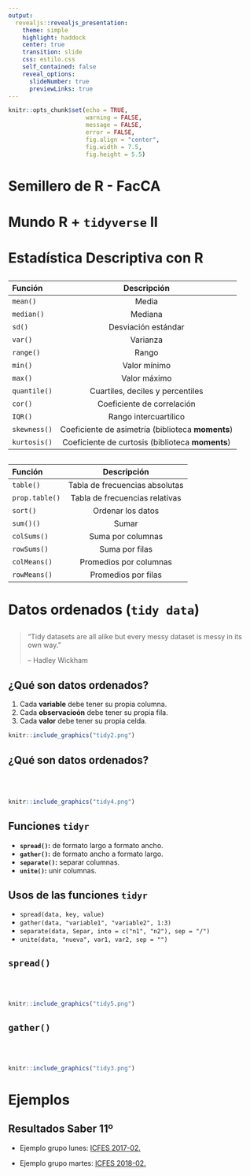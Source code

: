 ---
output: 
  revealjs::revealjs_presentation:
    theme: simple
    highlight: haddock
    center: true
    transition: slide
    css: estilo.css
    self_contained: false
    reveal_options:
      slideNumber: true
      previewLinks: true
---

```{r setup, include=FALSE}
knitr::opts_chunk$set(echo = TRUE,
                      warning = FALSE,
                      message = FALSE,
                      error = FALSE,
                      fig.align = "center",
                      fig.width = 7.5,
                      fig.height = 5.5)
```

# Semillero de R - FacCA {data-background="fondo1.png"}

# Mundo R + `tidyverse` II {data-background="fondo_tidy.png"}

# Estadística Descriptiva con R {data-background="lengR.png"}

## {data-background="lengR.png"}

<center>
| Función | Descripción |
| :--- | :----------------: |
| `mean()` | Media |
| `median()` | Mediana |
| `sd()` | Desviación estándar |
| `var()` | Varianza |
| `range()` | Rango |
| `min()` | Valor mínimo |
| `max()` | Valor máximo |
| `quantile()` | Cuartiles, deciles y percentiles |
| `cor()` | Coeficiente de correlación |
| `IQR()` | Rango intercuartílico |
| `skewness()` | Coeficiente de asimetría (biblioteca **moments**) |
| `kurtosis()` | Coeficiente de curtosis (biblioteca **moments**) |
</center>

## {data-background="lengR.png"}

<center>
| Función | Descripción |
| :--- | :----------------: |
| `table()` | Tabla de frecuencias absolutas |
| `prop.table()` | Tabla de frecuencias relativas |
| `sort()` | Ordenar los datos |
| `sum()()` | Sumar |
| `colSums()` | Suma por columnas |
| `rowSums()` | Suma por filas |
| `colMeans()` | Promedios por columnas |
| `rowMeans()` | Promedios por filas |
</center>

# Datos ordenados (`tidy data`) {data-background="fondo_tidy.png"}

## {data-background="fondo_tidy.png"}

>“Tidy datasets are all alike but every messy dataset is messy in its own way.”
>
> – Hadley Wickham

## ¿Qué son datos ordenados? {data-background="fondo_tidy.png"}

  1. Cada **variable** debe tener su propia columna.
  2. Cada **observacioón** debe tener su propia fila.
  3. Cada **valor** debe tener su propia celda.
  
```{r, echo=FALSE, out.width="715px", out.height="220px"}
knitr::include_graphics("tidy2.png")
``` 

## ¿Qué son datos ordenados? {data-background="fondo_tidy.png"}
<br>
<br>
```{r, echo=FALSE, out.width="615px", out.height="270px"}
knitr::include_graphics("tidy4.png")
```

## Funciones `tidyr` {data-background="fondo_tidy.png"}

  - **`spread()`:** de formato largo a formato ancho.
  - **`gather()`:** de formato ancho a formato largo.
  - **`separate()`:** separar columnas.
  - **`unite()`:** unir columnas.

## Usos de las funciones `tidyr` {data-background="fondo_tidy.png"}

- `spread(data, key, value)`
- `gather(data, "variable1", "variable2", 1:3)`
- `separate(data, Separ, into = c("n1", "n2"), sep = "/")`
- `unite(data, "nueva", var1, var2, sep = "")`

## `spread()` {data-background="fondo_tidy.png"}
<br>
<br>
```{r, echo=FALSE, out.width="615px", out.height="410px"}
knitr::include_graphics("tidy5.png")
```  
  
## `gather()` {data-background="fondo_tidy.png"}
<br>
<br>
```{r, echo=FALSE, out.width="515px", out.height="220px"}
knitr::include_graphics("tidy3.png")
```

# Ejemplos {data-background="fondo_tidy.png"}

## Resultados Saber 11º {data-background="fondo_tidy.png"}

- Ejemplo grupo lunes: [ICFES 2017-02.](https://www.datos.gov.co/Educaci-n/Saber-11-2017-2/s6qh-49yh)

- Ejemplo grupo martes: [ICFES 2018-02.](https://www.datos.gov.co/Educaci-n/Saber-11-2018-2/m2nt-jw2h)